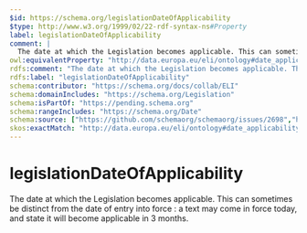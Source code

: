 ```yaml
---
$id: https://schema.org/legislationDateOfApplicability
$type: http://www.w3.org/1999/02/22-rdf-syntax-ns#Property
label: legislationDateOfApplicability
comment: |
  The date at which the Legislation becomes applicable. This can sometimes be distinct from the date of entry into force : a text may come in force today, and state it will become applicable in 3 months.
owl:equivalentProperty: "http://data.europa.eu/eli/ontology#date_applicability"
rdfs:comment: "The date at which the Legislation becomes applicable. This can sometimes be distinct from the date of entry into force : a text may come in force today, and state it will become applicable in 3 months."
rdfs:label: "legislationDateOfApplicability"
schema:contributor: "https://schema.org/docs/collab/ELI"
schema:domainIncludes: "https://schema.org/Legislation"
schema:isPartOf: "https://pending.schema.org"
schema:rangeIncludes: "https://schema.org/Date"
schema:source: ["https://github.com/schemaorg/schemaorg/issues/2698","https://op.europa.eu/en/web/eu-vocabularies/model/-/resource/dataset/eli"]
skos:exactMatch: "http://data.europa.eu/eli/ontology#date_applicability"
---
```


# legislationDateOfApplicability

The date at which the Legislation becomes applicable. This can sometimes be distinct from the date of entry into force : a text may come in force today, and state it will become applicable in 3 months.


